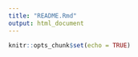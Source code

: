 ```yaml
---
title: "README.Rmd"
output: html_document
---
```


```r
knitr::opts_chunk$set(echo = TRUE)
```

